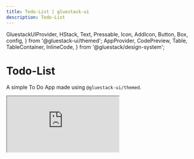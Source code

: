 ```yaml
---
title: Todo-List | gluestack-ui
description: Todo-List
---
```


  GluestackUIProvider,
  HStack,
  Text,
  Pressable,
  Icon,
  AddIcon,
  Button,
  Box,
  config,
} from '@gluestack-ui/themed';
  AppProvider,
  CodePreview,
  Table,
  TableContainer,
  InlineCode,
} from '@gluestack/design-system';

<script async src="https://snack.expo.dev/embed.js"></script>

<Meta title="Resources/Todo-List" />

# Todo-List

A simple To Do App made using `@gluestack-ui/themed`.

<iframe
  src="https://snack.expo.dev/embedded/@gluestack/gluestack-ui-todos-example?iframeId=mv6tjd6wte&preview=true&platform=web&theme=dark"
  style={{ width: '100%', height: '100%' }}
/>
